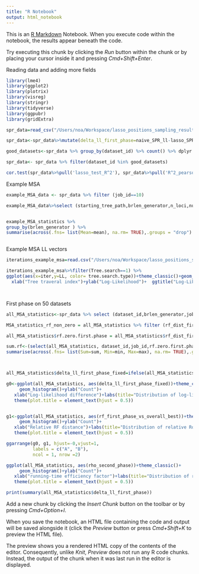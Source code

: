 ```yaml
---
title: "R Notebook"
output: html_notebook
---
```


This is an [R Markdown](http://rmarkdown.rstudio.com) Notebook. When you execute code within the notebook, the results appear beneath the code. 

Try executing this chunk by clicking the *Run* button within the chunk or by placing your cursor inside it and pressing *Cmd+Shift+Enter*. 

Reading data and adding more fields

```r
library(lme4)
library(ggplot2)
library(plotrix)
library(visreg)
library(stringr)
library(tidyverse)
library(ggpubr)
library(gridExtra)

spr_data=read_csv("/Users/noa/Workspace/lasso_positions_sampling_results/sp_c.csv")

spr_data<-spr_data%>%mutate(delta_ll_first_phase=naive_SPR_ll-lasso_SPR_first_phase_ll,delta_ll_second_phase=naive_SPR_ll-lasso_SPR_second_phase_ll,rho_first_phase=naive_SPR_spr_moves/(lasso_SPR_first_phase_spr_moves*sample_pct),rho_second_phase =naive_SPR_spr_moves/(spr_data$lasso_SPR_second_phase_spr_moves+(lasso_SPR_first_phase_spr_moves*sample_pct)) )

good_datasets<-spr_data %>% group_by(dataset_id) %>% count() %>% dplyr::filter(n==3) %>% pull(dataset_id)

spr_data<- spr_data %>% filter(dataset_id %in% good_datasets)

```


  
```r
cor.test(spr_data%>%pull('lasso_test_R^2'), spr_data%>%pull('R^2_pearson_during_tree_search'))
```


Example MSA

```r

example_MSA_data <- spr_data %>% filter (job_id==10)

example_MSA_data%>%select (starting_tree_path,brlen_generator,n_loci,number_loci_chosen,naive_SPR_spr_moves,lasso_SPR_first_phase_spr_moves,lasso_SPR_second_phase_spr_moves,'R^2_pearson_during_tree_search',rf_first_phase_vs_overall_best,mistake_cnt,delta_ll_first_phase,rho_first_phase,rho_second_phase,naive_SPR_ll,lasso_SPR_first_phase_ll, lasso_SPR_first_phase_tree_newick,starting_tree_path,rf_first_phase_vs_overall_best, rf_second_phase_vs_overall_best, rf_naive_vs_overall_best_first_phase, rf_naive_vs_overall_best_second_phase)%>% arrange(starting_tree_path)


example_MSA_statistics %>%
group_by(brlen_generator ) %>%
summarise(across(.fns= list(Mean=mean), na.rm= TRUE),.groups = "drop")



```
Example MSA LL vectors

```r


iterations_example_msa=read.csv("/Users/noa/Workspace/lasso_positions_sampling_results/job_10_tree_search.csv")

iterations_example_msa%>%filter(Tree.search==1) %>%
ggplot(aes(x=iter,y=LL, color= tree.search.type))+theme_classic()+geom_line()+geom_point()+labs(color = "Tree-search type")+
  xlab("Tree traveral index")+ylab("Log-Likelihood")+  ggtitle("Log-Likelihood of trees at each SPR iteration")+  theme(plot.title = element_text(hjust = 0.5))




```





First phase on 50 datasets

```r



all_MSA_statistics<-spr_data %>% select (dataset_id,brlen_generator,job_id,n_loci,number_loci_chosen,naive_SPR_spr_moves,lasso_SPR_first_phase_spr_moves,lasso_SPR_second_phase_spr_moves,'R^2_pearson_during_tree_search', mistake_cnt,delta_ll_first_phase,delta_ll_second_phase,rho_first_phase,rho_second_phase,naive_SPR_ll,lasso_SPR_first_phase_ll, lasso_SPR_first_phase_tree_newick, rf_first_phase_vs_overall_best, rf_first_phase_vs_overall_best, rf_dist_first_phase_vs_naive, rf_dist_second_phase_vs_naive)

MSA_statistics_rf_non_zero = all_MSA_statistics %>% filter (rf_dist_first_phase_vs_naive>0)

all_MSA_statistics$rf.zero.first.phase = all_MSA_statistics$rf_dist_first_phase_vs_naive==0

sum.rf<-(select(all_MSA_statistics, dataset_id,job_id,rf.zero.first.phase) %>%group_by(dataset_id,job_id) %>%
summarise(across(.fns= list(Sum=sum, Min=min, Max=max), na.rm= TRUE),.groups = "drop"))



all_MSA_statistics$delta_ll_first_phase_fixed=ifelse(all_MSA_statistics$rf_dist_first_phase_vs_naive==0,0,all_MSA_statistics$delta_ll_first_phase)

g0<-ggplot(all_MSA_statistics, aes(delta_ll_first_phase_fixed))+theme_classic()+
     geom_histogram()+ylab("Count")+
   xlab("Log-likelihood difference")+labs(title="Distribution of log-likelihood differences")+
   theme(plot.title = element_text(hjust = 0.5)) 


g1<-ggplot(all_MSA_statistics, aes(rf_first_phase_vs_overall_best))+theme_classic()+
     geom_histogram()+ylab("Count")+
   xlab("Relative RF distance")+labs(title="Distribution of relative Robinson-Foulds distances")+
   theme(plot.title = element_text(hjust = 0.5)) 

ggarrange(g0, g1, hjust=-0,vjust=1, 
          labels = c("A", "B"),
          ncol = 1, nrow =2)

ggplot(all_MSA_statistics, aes(rho_second_phase))+theme_classic()+
     geom_histogram()+ylab("Count")+
   xlab("running-time efficiency factor")+labs(title="Distribution of running-time efficiency factor")+
   theme(plot.title = element_text(hjust = 0.5)) 

print(summary(all_MSA_statistics$delta_ll_first_phase))

```





Add a new chunk by clicking the *Insert Chunk* button on the toolbar or by pressing *Cmd+Option+I*.

When you save the notebook, an HTML file containing the code and output will be saved alongside it (click the *Preview* button or press *Cmd+Shift+K* to preview the HTML file). 

The preview shows you a rendered HTML copy of the contents of the editor. Consequently, unlike *Knit*, *Preview* does not run any R code chunks. Instead, the output of the chunk when it was last run in the editor is displayed.

